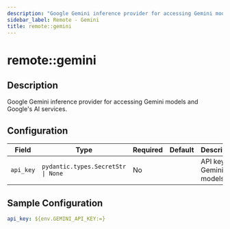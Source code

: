 ```yaml
---
description: "Google Gemini inference provider for accessing Gemini models and Google's AI services."
sidebar_label: Remote - Gemini
title: remote::gemini
---
```


# remote::gemini

## Description

Google Gemini inference provider for accessing Gemini models and Google's AI services.

## Configuration

| Field | Type | Required | Default | Description |
|-------|------|----------|---------|-------------|
| `api_key` | `pydantic.types.SecretStr \| None` | No |  | API key for Gemini models |

## Sample Configuration

```yaml
api_key: ${env.GEMINI_API_KEY:=}
```
